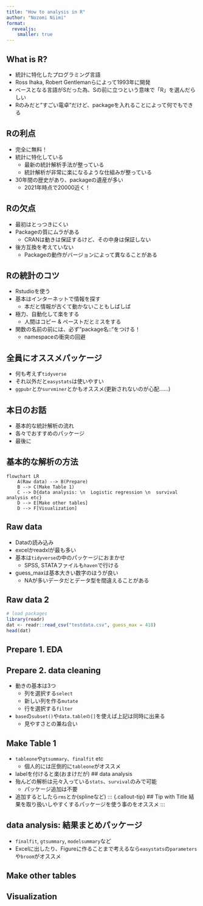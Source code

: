 ```yaml
---
title: "How to analysis in R"
author: "Nozomi Niimi"
format:
  revealjs:
    smaller: true
---
```


## What is R?

* 統計に特化したプログラミング言語
* Ross Ihaka, Robert Gentlemanらによって1993年に開発
* ベースとなる言語がSだった為、Sの前に立つという意味で「R」を選んだらしい
* Rのみだと"すごい電卓"だけど、packageを入れることによって何でもできる

## Rの利点

* 完全に無料！
* 統計に特化している
    * 最新の統計解析手法が整っている
    * 統計解析が非常に楽になるような仕組みが整っている
* 30年間の歴史があり、packageの遺産が多い
    * 2021年時点で20000近く！

## Rの欠点

* 最初はとっつきにくい
* Packageの質にムラがある
    * CRANは動きは保証するけど、その中身は保証しない
* 後方互換を考えていない
    * Packageの動作がバージョンによって異なることがある

## Rの統計のコツ

* Rstudioを使う
* 基本はインターネットで情報を探す
    * 本だと情報が古くて動かないこともしばしば
* 極力、自動化して楽をする
    * 人間はコピー & ペーストだとミスをする
* 関数の名前の前には、必ず"package名::"をつける！
    * namespaceの衝突の回避

## 全員にオススメパッケージ

* 何も考えず`tidyverse`
* それ以外だと`easystats`は使いやすい
* `ggpubr`とか`survminer`とかもオススメ(更新されないのが心配……)

## 本日のお話

* 基本的な統計解析の流れ
* 各々でおすすめのパッケージ
* 最後に

## 基本的な解析の方法

```mermaid
flowchart LR
    A(Raw data) --> B(Prepare)
    B --> C(Make Table 1)
    C --> D{data analysis: \n  Logistic regression \n  survival analysis etc}
    D --> E[Make other tables]
    D --> F[Visualization]
```


## Raw data
* Dataの読み込み
* excelかreadxlが最も多い
* 基本は`tidyverse`の中のパッケージにおまかせ
    * SPSS, STATAファイルも`haven`で行ける
* guess_maxは基本大きい数字のほうが良い
    * NAが多いデータだとデータ型を間違えることがある

## Raw data 2
```r
# load packages
library(readr)
dat <- readr::read_csv("testdata.csv", guess_max = 418)
head(dat)
```

## Prepare 1. EDA

## Prepare 2. data cleaning
* 動きの基本は3つ
    * 列を選択する`select`
    * 新しい列を作る`mutate`
    * 行を選択する`filter`
* `base`の`subset()`や`data.tableの[]`を使えば上記は同時に出来る
    * 見やすさとの兼ね合い

## Make Table 1
* `tableone`や`gtsummary`、`finalfit` etc
    * 個人的には圧倒的に`tableone`がオススメ
* labelを付けると楽(おまけだが)
## data analysis
* 殆んどの解析は元々入っている`stats`、`survival`のみで可能
    * パッケージ追加は不要
* 追加するとしたら`rms`とか(splineなど)
::: {.callout-tip}
## Tip with Title
結果を取り扱いしやすくするパッケージを使う事のをオススメ
:::

## data analysis: 結果まとめパッケージ
* `finalfit`, `gtsummary`, `modelsummary`など
* Excelに出したり、Figureに作ることまで考えるなら`easystats`の`parameters`や`broom`がオススメ


## Make other tables
## Visualization




